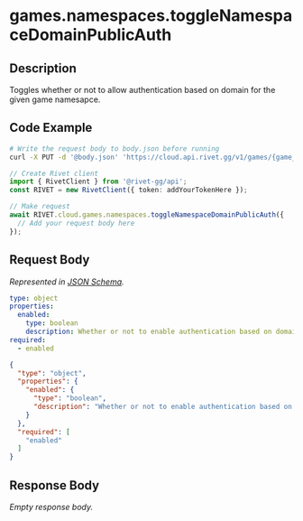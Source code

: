 
# games.namespaces.toggleNamespaceDomainPublicAuth

## Description

Toggles whether or not to allow authentication based on domain for the given game namesapce.


## Code Example

<CodeGroup title='Request' tag='PUT' label='https://cloud.api.rivet.gg/v1/games/{game_id}/namespaces/{namespace_id}/domain-public-auth'>

```bash {{ title: 'cURL' }}
# Write the request body to body.json before running
curl -X PUT -d '@body.json' 'https://cloud.api.rivet.gg/v1/games/{game_id}/namespaces/{namespace_id}/domain-public-auth'
```

```ts
// Create Rivet client
import { RivetClient } from '@rivet-gg/api';
const RIVET = new RivetClient({ token: addYourTokenHere });

// Make request
await RIVET.cloud.games.namespaces.toggleNamespaceDomainPublicAuth({
  // Add your request body here
});
```

</CodeGroup>


## Request Body

_Represented in [JSON Schema](https://json-schema.org/)._

<CodeGroup title='Request'>

```yaml
type: object
properties:
  enabled:
    type: boolean
    description: Whether or not to enable authentication based on domain.
required:
  - enabled

```

```json
{
  "type": "object",
  "properties": {
    "enabled": {
      "type": "boolean",
      "description": "Whether or not to enable authentication based on domain."
    }
  },
  "required": [
    "enabled"
  ]
}
```

</CodeGroup>


## Response Body

_Empty response body._
